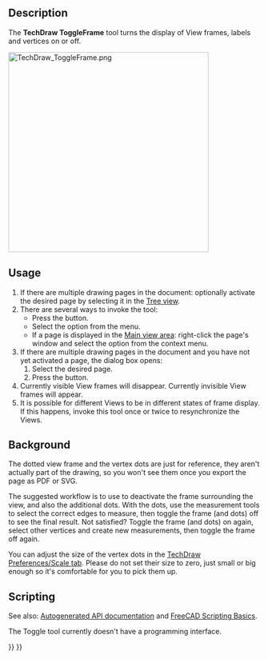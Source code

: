 <languages/>

{{Docnav
|[[TechDraw_ShareView|ShareView]]
|[[TechDraw_ProjectShape|ProjectShape]]
|[[TechDraw_Workbench|TechDraw]]
|IconL=TechDraw_ShareView.svg
|IconR=TechDraw_ProjectShape.svg
|IconC=Workbench_TechDraw.svg
}}

{{GuiCommand
|Name=TechDraw ToggleFrame
|MenuLocation=TechDraw → TechDraw Views → Turn View Frames On/Off
|Workbenches=[[TechDraw_Workbench|TechDraw]]
|SeeAlso=[[TechDraw_View|TechDraw View]]
}}

==Description==

The '''TechDraw ToggleFrame''' tool turns the display of View frames, labels and vertices on or off.

[[Image:TechDraw_ToggleFrame.png|400px]]
{{Caption|View of the solid projection with frames turned on and turned off}}

==Usage==

# If there are multiple drawing pages in the document: optionally activate the desired page by selecting it in the [[Tree_view|Tree view]].
# There are several ways to invoke the tool:
#* Press the {{Button|[[Image:TechDraw_ToggleFrame.svg|16px]] [[TechDraw_ToggleFrame|Turn View Frames On/Off]]}} button.
#* Select the {{MenuCommand|TechDraw → TechDraw Views → [[Image:TechDraw_ToggleFrame.svg|16px]] Turn View Frames On/Off}} option from the menu.
#* If a page is displayed in the [[Main_view_area|Main view area]]: right-click the page's window and select the {{MenuCommand|Toggle Frames}} option from the context menu.
# If there are multiple drawing pages in the document and you have not yet activated a page, the {{MenuCommand|Page Chooser}} dialog box opens:
## Select the desired page.
## Press the {{Button|OK}} button.
# Currently visible View frames will disappear. Currently invisible View frames will appear.
# It is possible for different Views to be in different states of frame display. If this happens, invoke this tool once or twice to resynchronize the Views.

== Background ==


The dotted view frame and the vertex dots are just for reference, they aren't actually part of the drawing, so you won't see them once you export the page as PDF or SVG.

The suggested workflow is to use {{Button|[[Image:TechDraw_ToggleFrame.svg|16px]] [[TechDraw_ToggleFrame|Turn View Frames On/Off]]}} to deactivate the frame surrounding the view, and also the additional dots. With the dots, use the measurement tools to select the correct edges to measure, then toggle the frame (and dots) off to see the final result. Not satisfied? Toggle the frame (and dots) on again, select other vertices and create new measurements, then toggle the frame off again.

You can adjust the size of the vertex dots in the [[TechDraw_Preferences#Scale|TechDraw Preferences/Scale tab]]. Please do not set their size to zero, just small or big enough so it's comfortable for you to pick them up.

==Scripting==

See also: [https://freecad.github.io/SourceDoc/ Autogenerated API documentation] and [[FreeCAD_Scripting_Basics|FreeCAD Scripting Basics]].

The Toggle tool currently doesn't have a programming interface.


{{Docnav
|[[TechDraw_ShareView|ShareView]]
|[[TechDraw_ProjectShape|ProjectShape]]
|[[TechDraw_Workbench|TechDraw]]
|IconL=TechDraw_ShareView.svg
|IconR=TechDraw_ProjectShape.svg
|IconC=Workbench_TechDraw.svg
}}

{{TechDraw_Tools_navi{{#translation:}}}}
{{Userdocnavi{{#translation:}}}}